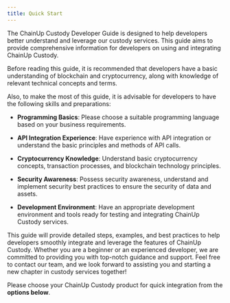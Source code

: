 ---
title: Quick Start
---

The ChainUp Custody Developer Guide is designed to help developers better understand and leverage our custody services. This guide aims to provide comprehensive information for developers on using and integrating ChainUp Custody. 

Before reading this guide, it is recommended that developers have a basic understanding of blockchain and cryptocurrency, along with knowledge of relevant technical concepts and terms. 

Also, to make the most of this guide, it is advisable for developers to have the following skills and preparations:

* **Programming Basics**: Please choose a suitable programming language based on your business requirements.

* **API Integration Experience**: Have experience with API integration or understand the basic principles and methods of API calls.

* **Cryptocurrency Knowledge**: Understand basic cryptocurrency concepts, transaction processes, and blockchain technology principles.

* **Security Awareness**: Possess security awareness, understand and implement security best practices to ensure the security of data and assets.

* **Development Environment**: Have an appropriate development environment and tools ready for testing and integrating ChainUp Custody services.

This guide will provide detailed steps, examples, and best practices to help developers smoothly integrate and leverage the features of ChainUp Custody. Whether you are a beginner or an experienced developer, we are committed to providing you with top-notch guidance and support. Feel free to contact our team, and we look forward to assisting you and starting a new chapter in custody services together!

Please choose your ChainUp Custody product for quick integration from the **options below**.

<CardGroup cols={2}>
  <Card title="Self Custody (MPC Wallet)" href="/quick-start/mpc-wallet/download-app"></Card>
  <Card title="Joint Custody" href="/quick-start/joint-custody/download-app"></Card>
</CardGroup>